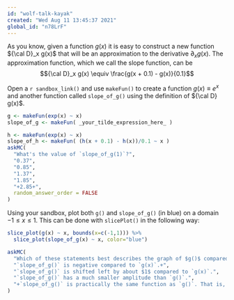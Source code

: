 ```yaml
---
id: "wolf-talk-kayak"
created: "Wed Aug 11 13:45:37 2021"
global_id: "n78LrF"
---
```


As you know, given a function $g(x)$ it is easy to construct a new function ${\cal D}_x g(x)$ that will be an approximation to the derivative $\partial_x g(x)$. The approximation function, which we call the slope function, can be $${\cal D}_x g(x) \equiv \frac{g(x + 0.1) - g(x)}{0.1}$$

Open a `r sandbox_link()` and use `makeFun()` to create a function $g(x) \equiv e^x$ and another function called `slope_of_g()` using the definition of ${\cal D} g(x)$.

```r
g <- makeFun(exp(x) ~ x)
slope_of_g <- makeFun( _your_tilde_expression_here_ )
```

```r
h <- makeFun(exp(x) ~ x)
slope_of_h <- makeFun( (h(x + 0.1) - h(x))/0.1 ~ x )
askMC(
  "What's the value of `slope_of_g(1)`?",
  "0.37",
  "0.85",
  "1.37",
  "1.85",
  "+2.85+",
  random_answer_order = FALSE
)
```

Using your sandbox, plot both `g()` and `slope_of_g()` (in blue) on a domain $-1 \leq x \leq 1$. This can be done with `slicePlot()` in the following way:

```r
slice_plot(g(x) ~ x, bounds(x=c(-1,1))) %>%
  slice_plot(slope_of_g(x) ~ x, color="blue")
```
```r
askMC(
  "Which of these statements best describes the graph of $g()$ compared to `slope_of_g()`?",
  "`slope_of_g()` is negative compared to `g(x)`.+",
  "`slope_of_g()` is shifted left by about $1$ compared to `g(x)`.",
  "`slope_of_g()` has a much smaller amplitude than `g()`.", 
  "+`slope_of_g()` is practically the same function as `g()`. That is, for any input the output of the two functions is practically the same.+"
)
```

